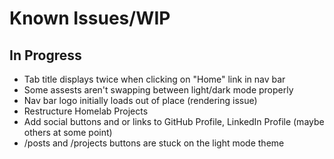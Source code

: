 # Known Issues/WIP
## In Progress
- Tab title displays twice when clicking on "Home" link in nav bar
- Some assests aren't swapping between light/dark mode properly
- Nav bar logo initially loads out of place (rendering issue)
- Restructure Homelab Projects
- Add social buttons and or links to GitHub Profile, LinkedIn Profile (maybe others at some point)
- /posts and /projects buttons are stuck on the light mode theme